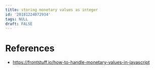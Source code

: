 ```yaml
---
title: storing monetary values as integer
id: '20181224072934'
tags: NULL
draft: FALSE
---
```




# References

+ [https://frontstuff.io/how-to-handle-monetary-values-in-javascript](How to Handle Monetary Values in JavaScript)